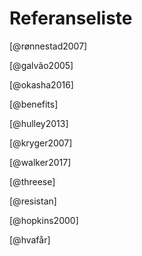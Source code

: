 # Referanseliste {.unnumbered}

[@rønnestad2007]

[@galvão2005]

[@okasha2016]

[@benefits]

[@hulley2013]

[@kryger2007]

[@walker2017]

[@threese]

[@resistan]

[@hopkins2000]

[@hvafår]
